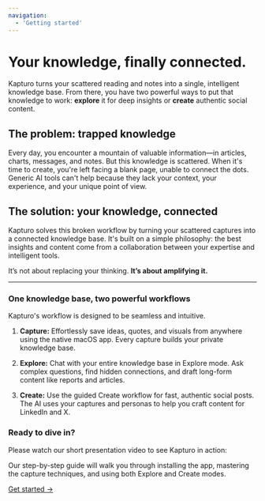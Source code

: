 ```yaml
---
navigation:
  - 'Getting started'
---
```


# Your knowledge, finally connected.

Kapturo turns your scattered reading and notes into a single, intelligent knowledge base. From there, you have two powerful ways to put that knowledge to work: **explore** it for deep insights or **create** authentic social content.

## The problem: trapped knowledge

Every day, you encounter a mountain of valuable information—in articles, charts, messages, and notes. But this knowledge is scattered. When it's time to create, you're left facing a blank page, unable to connect the dots. Generic AI tools can't help because they lack your context, your experience, and your unique point of view.

## The solution: your knowledge, connected

Kapturo solves this broken workflow by turning your scattered captures into a connected knowledge base. It's built on a simple philosophy: the best insights and content come from a collaboration between your expertise and intelligent tools.

It’s not about replacing your thinking. **It’s about amplifying it.**

---

### One knowledge base, two powerful workflows

Kapturo's workflow is designed to be seamless and intuitive.

1.  **Capture:** Effortlessly save ideas, quotes, and visuals from anywhere using the native macOS app. Every capture builds your private knowledge base.

2.  **Explore:** Chat with your entire knowledge base in Explore mode. Ask complex questions, find hidden connections, and draft long-form content like reports and articles.

3.  **Create:** Use the guided Create workflow for fast, authentic social posts. The AI uses your captures and personas to help you craft content for LinkedIn and X.

### Ready to dive in?

Please watch our short presentation video to see Kapturo in action:

<YouTube id="P71egF2PdXc" />

Our step-by-step guide will walk you through installing the app, mastering the capture techniques, and using both Explore and Create modes.

[Get started →](getting-started)
